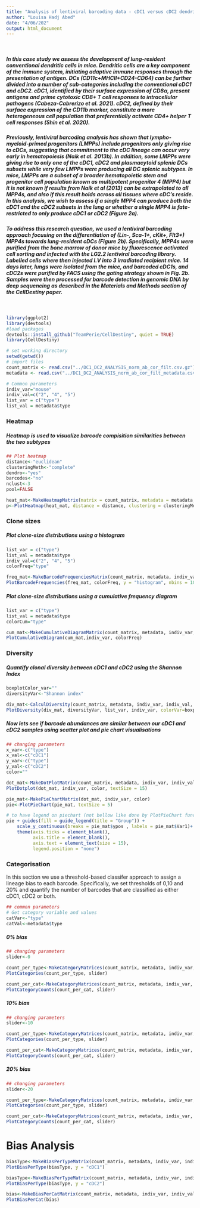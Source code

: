 ```yaml
---
title: "Analysis of lentiviral barcoding data - cDC1 versus cDC2 dendritic cells subtypes"
author: "Louisa Hadj Abed"
date: "4/06/202"
output: html_document
---
```


<br/>

##### In this case study we assess the development of lung-resident conventional dendritic cells in mice. Dendritic cells are a key component of the immune system, initiating adaptive immune responses through the presentation of antigen. DCs (CD11c+MHCII+CD24-CD64) can be further divided into a number of sub-categories including the conventional cDC1 and cDC2. cDC1, identified by their surface expression of CD8α, present antigens and prime cytotoxic CD8+ T cell responses to intracellular pathogens (Cabeza-Cabrerizo et al. 2021). cDC2, defined by their surface expression of the CD11b marker, constitute a more heterogeneous cell population that preferentially activate CD4+ helper T cell responses (Shin et al. 2020). 

##### Previously, lentiviral barcoding analysis has shown that lympho-myeloid-primed progenitors (LMPPs) include progenitors only giving rise to cDCs, suggesting that commitment to the cDC lineage can occur very early in hematopoiesis (Naik et al. 2013b). In addition, some LMPPs were giving rise to only one of the cDC1, cDC2 and plasmacytoid splenic DCs subsets while very few LMPPs were producing all DC splenic subtypes. In mice, LMPPs are a subset of a broader hematopoietic stem and progenitor cell population known as multipotent progenitor 4 (MPP4)  but it is not known if results from Naik et al (2013) can be extrapolated to all MPP4s, and also if this result holds across all tissues where cDC’s reside. In this analysis, we wish to assess if a single MPP4 can produce both the cDC1 and the cDC2 subsets in the lung or whether a single MPP4 is fate-restricted to only produce cDC1 or cDC2 (Figure 2a). 

##### To address this research question, we used a lentiviral barcoding approach focusing on the differentiation of (Lin-, Sca-1+, cKit+, Flt3+) MPP4s towards lung-resident cDCs (Figure 2b). Specifically, MPP4s were purified from the bone marrow of donor mice by fluorescence activated cell sorting and infected with the LG2.2 lentiviral barcoding library. Labelled cells where then injected I.V into 3 irradiated recipient mice. 14 days later, lungs were isolated from the mice, and barcoded cDC1s, and cDC2s were purified by FACS using the gating strategy shown in Fig. 2b. Samples were then processed for barcode detection in genomic DNA by deep sequencing as described in the Materials and Methods section of the CellDestiny paper.

<br/>

```r
library(ggplot2)
library(devtools)
#load packages
devtools::install_github("TeamPerie/CellDestiny", quiet = TRUE)
library(CellDestiny)
```


```r
# set working directory
setwd(getwd())
# import files
count_matrix <- read.csv("../DC1_DC2_ANALYSIS_norm_ab_cor_filt.csv.gz")
metadata <- read.csv("../DC1_DC2_ANALYSIS_norm_ab_cor_filt_metadata.csv.gz")

# Common parameters
indiv_var="mouse"
indiv_val=c("2", "4", "5")
list_var = c("type")
list_val = metadata$type
```

### Heatmap

##### Heatmap is used to visualize barcode compisition similarities between the two subtypes 

```r
## Plot heatmap
distance<-"euclidean"
clusteringMeth<-"complete"
dendro<-"yes"
barcodes<-"no"
nclust<-3
pool=FALSE
```

```r
heat_mat<-MakeHeatmapMatrix(matrix = count_matrix, metadata = metadata, indivVar = indiv_var, indivVal = indiv_val, listVar = list_var,  listVal = list_val, poolIndiv = pool)
p<-PlotHeatmap(heat_mat, distance = distance, clustering = clusteringMeth, showDendro = dendro, showBarcodes = barcodes, nClusters = nclust, columnTextSize = 1.5)
```

### Clone sizes

##### Plot clone-size distributions using a histogram

```r
list_var = c("type")
list_val = metadata$type
indiv_val=c("2", "4", "5")
colorFreq="type"

freq_mat<-MakeBarcodeFrequenciesMatrix(count_matrix, metadata, indiv_var, indiv_val, list_var, list_val)
PlotBarcodeFrequencies(freq_mat, colorFreq, y = "histogram", nbins = 10)
```

##### Plot clone-size distributions using a cumulative frequency diagram

```r
list_var = c("type")
list_val = metadata$type
colorCum="type"

cum_mat<-MakeCumulativeDiagramMatrix(count_matrix, metadata, indiv_var, indiv_val, list_var, list_val, colorCum)
PlotCumulativeDiagram(cum_mat,indiv_var, colorFreq)
```

### Diversity 

##### Quantify clonal diversity between cDC1 and cDC2 using the Shannon Index

```r
boxplotColor_var=""
diversityVar<-"Shannon index"

div_mat<-CalculDiversity(count_matrix, metadata, indiv_var, indiv_val, list_var, list_val ,colorVar=boxplotColor_var, diversity=diversityVar)
PlotDiversity(div_mat, diversityVar, list_var, indiv_var, colorVar=boxplotColor_var, dots = "no")
```

##### Now lets see if barcode abundances are similar between our cDC1 and cDC2 samples using scatter plot and pie chart visualisations

```r
## changing parameters
x_var<-c("type")
x_val<-c("cDC1")
y_var<-c("type")
y_val<-c("cDC2")
color=""

dot_mat<-MakeDotPlotMatrix(count_matrix, metadata, indiv_var, indiv_val,x_var, x_val,y_var, y_val, color)
PlotDotplot(dot_mat, indiv_var, color, textSize = 15) 

pie_mat<-MakePieChartMatrix(dot_mat, indiv_var, color)
pie<-PlotPieChart(pie_mat, textSize = 5) 

# to have legend on piechart (not bellow like done by PlotPieChart function)
pie + guides(fill = guide_legend(title = "Group")) +
    scale_y_continuous(breaks = pie_mat$ypos , labels = pie_mat$Var1)+
    theme(axis.ticks = element_blank(),
          axis.title = element_blank(),
          axis.text = element_text(size = 15), 
          legend.position = "none")
```     

### Categorisation

In this section we use a threshold-based classifer approach to assign a lineage bias to each barcode. Specifically, we set thresholds of 0,10 and 20% and quantify the number of barcodes that are classified as either cDC1, cDC2 or both.

```r
## common parameters
# Get category variable and values
catVar<-"type"
catVal<-metadata$type
```

##### 0% bias  

```r
## changing parameters
slider<-0

count_per_type<-MakeCategoryMatrices(count_matrix, metadata, indiv_var, indiv_val, catVar, catVal, slider)[[1]]
PlotCategories(count_per_type, slider) 

count_per_cat<-MakeCategoryMatrices(count_matrix, metadata, indiv_var, indiv_val, catVar, catVal, slider)[[2]]
PlotCategoryCounts(count_per_cat, slider)
```


##### 10% bias  

```r
## changing parameters
slider<-10

count_per_type<-MakeCategoryMatrices(count_matrix, metadata, indiv_var, indiv_val, catVar, catVal, slider)[[1]]
PlotCategories(count_per_type, slider) 

count_per_cat<-MakeCategoryMatrices(count_matrix, metadata, indiv_var, indiv_val, catVar, catVal, slider)[[2]]
PlotCategoryCounts(count_per_cat, slider)
```

##### 20% bias  

```r
## changing parameters
slider<-20

count_per_type<-MakeCategoryMatrices(count_matrix, metadata, indiv_var, indiv_val, catVar, catVal, slider)[[1]]
PlotCategories(count_per_type, slider) 

count_per_cat<-MakeCategoryMatrices(count_matrix, metadata, indiv_var, indiv_val, catVar, catVal, slider)[[2]]
PlotCategoryCounts(count_per_cat, slider)
```


# Bias Analysis 

```r
biasType<-MakeBiasPerTypeMatrix(count_matrix, metadata, indiv_var, indiv_val, catVar, catVal)
PlotBiasPerType(biasType, y = "cDC1")
```

```r
biasType<-MakeBiasPerTypeMatrix(count_matrix, metadata, indiv_var, indiv_val, catVar, catVal)
PlotBiasPerType(biasType, y = "cDC2")
```

```r
bias<-MakeBiasPerCatMatrix(count_matrix, metadata, indiv_var, indiv_val, catVar, catVal)
PlotBiasPerCat(bias)
```









